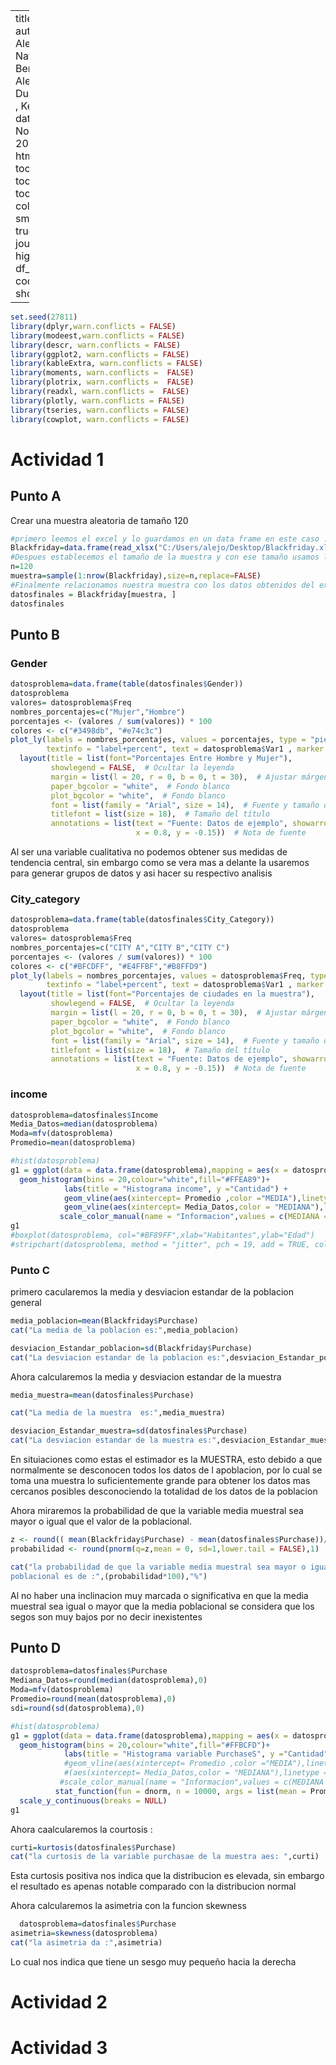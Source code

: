 
---
title: "Parcial 4 "
author: "Manuel Alejandro Navas, German Bernal Ladino, Alejandro Duarte, Jayson , Kevin Nivia"
date: "28 de Noviembre de 2023"
output: 
  html_document:
    toc: true
    toc_depth: 3
    toc_float: true
    collapsed: true
    smooth_scroll: true
    theme: journal
    highlight: kate
    df_print: paged
    code_folding: show
    
---


```r
set.seed(27811)
library(dplyr,warn.conflicts = FALSE)
library(modeest,warn.conflicts = FALSE)
library(descr, warn.conflicts = FALSE)
library(ggplot2, warn.conflicts = FALSE)
library(kableExtra, warn.conflicts = FALSE)
library(moments, warn.conflicts =  FALSE)
library(plotrix, warn.conflicts =  FALSE)
library(readxl, warn.conflicts =  FALSE)
library(plotly, warn.conflicts = FALSE)
library(tseries, warn.conflicts = FALSE)
library(cowplot, warn.conflicts = FALSE)
```
# Actividad 1
## Punto A 
 Crear una muestra aleatoria de tamaño 120 
```r
#primero leemos el excel y lo guardamos en un data frame en este caso :
Blackfriday=data.frame(read_xlsx("C:/Users/alejo/Desktop/Blackfriday.xlsx"))
#Despues establecemos el tamaño de la muestra y con ese tamaño usamos la funcion sample :
n=120
muestra=sample(1:nrow(Blackfriday),size=n,replace=FALSE)
#Finalmente relacionamos nuestra muestra con los datos obtenidos del excel:
datosfinales = Blackfriday[muestra, ]
datosfinales
```
 
## Punto B
### Gender
```r
datosproblema=data.frame(table(datosfinales$Gender))
datosproblema
valores= datosproblema$Freq
nombres_porcentajes=c("Mujer","Hombre")
porcentajes <- (valores / sum(valores)) * 100
colores <- c("#3498db", "#e74c3c")
plot_ly(labels = nombres_porcentajes, values = porcentajes, type = "pie",
        textinfo = "label+percent", text = datosproblema$Var1 , marker = list(colors = colores)) %>%
  layout(title = list(font="Porcentajes Entre Hombre y Mujer"),
         showlegend = FALSE,  # Ocultar la leyenda
         margin = list(l = 20, r = 0, b = 0, t = 30),  # Ajustar márgenes
         paper_bgcolor = "white",  # Fondo blanco
         plot_bgcolor = "white",  # Fondo blanco
         font = list(family = "Arial", size = 14),  # Fuente y tamaño de texto
         titlefont = list(size = 18),  # Tamaño del título
         annotations = list(text = "Fuente: Datos de ejemplo", showarrow = FALSE,
                            x = 0.8, y = -0.15))  # Nota de fuente

```


Al ser una variable cualitativa no podemos obtener sus medidas de tendencia central, sin embargo como se vera mas a delante la usaremos para generar grupos de datos y asi hacer su respectivo analisis 


### City_category

```r
datosproblema=data.frame(table(datosfinales$City_Category))
datosproblema
valores= datosproblema$Freq
nombres_porcentajes=c("CITY A","CITY B","CITY C")
porcentajes <- (valores / sum(valores)) * 100
colores <- c("#BFCDFF", "#E4FFBF","#B8FFD9")
plot_ly(labels = nombres_porcentajes, values = datosproblema$Freq, type = "pie",
        textinfo = "label+percent", text = datosproblema$Var1 , marker = list(colors = colores)) %>%
  layout(title = list(font="Porcentajes de ciudades en la muestra"),
         showlegend = FALSE,  # Ocultar la leyenda
         margin = list(l = 20, r = 0, b = 0, t = 30),  # Ajustar márgenes
         paper_bgcolor = "white",  # Fondo blanco
         plot_bgcolor = "white",  # Fondo blanco
         font = list(family = "Arial", size = 14),  # Fuente y tamaño de texto
         titlefont = list(size = 18),  # Tamaño del título
         annotations = list(text = "Fuente: Datos de ejemplo", showarrow = FALSE,
                            x = 0.8, y = -0.15))  # Nota de fuente

```

### income 
 
```r
datosproblema=datosfinales$Income
Media_Datos=median(datosproblema)
Moda=mfv(datosproblema)
Promedio=mean(datosproblema)

#hist(datosproblema)
g1 = ggplot(data = data.frame(datosproblema),mapping = aes(x = datosproblema)) +
  geom_histogram(bins = 20,colour="white",fill="#FFEA89")+
            labs(title = "Histograma income", y ="Cantidad") +
            geom_vline(aes(xintercept= Promedio ,color ="MEDIA"),linetype = "dashed",linewidth = 0.5) +
            geom_vline(aes(xintercept= Media_Datos,color = "MEDIANA"),linetype = "dashed",linewidth = 1) + 
           scale_color_manual(name = "Informacion",values = c(MEDIANA ="blue" ,MEDIA = "red",MODA ="purple"))
g1
#boxplot(datosproblema, col="#BF89FF",xlab="Habitantes",ylab="Edad")
#stripchart(datosproblema, method = "jitter", pch = 19, add = TRUE, col = "blue")
```
### Punto C 
primero cacularemos la media y desviacion estandar de la poblacion general 

```r
media_poblacion=mean(Blackfriday$Purchase)
cat("La media de la poblacion es:",media_poblacion)
```
```r
desviacion_Estandar_poblacion=sd(Blackfriday$Purchase)
cat("La desviacion estandar de la poblacion es:",desviacion_Estandar_poblacion)
```

Ahora calcularemos la media y desviacion estandar de la muestra 

```r
media_muestra=mean(datosfinales$Purchase)

cat("La media de la muestra  es:",media_muestra)
```
```r
desviacion_Estandar_muestra=sd(datosfinales$Purchase)
cat("La desviacion estandar de la muestra es:",desviacion_Estandar_muestra)
```

En situiaciones como estas el estimador es la MUESTRA, esto debido a que normalmente se desconocen todos los datos de l apoblacion, por lo cual se toma una muestra lo suficientemente grande para obtener los datos mas cercanos posibles desconociendo la totalidad de los datos de la poblacion 


Ahora miraremos la probabilidad de que la variable media muestral sea mayor o igual que el valor de la
poblacional.


```r
z <- round(( mean(Blackfriday$Purchase) - mean(datosfinales$Purchase))/sd(datosfinales$Purchase),2)
probabilidad <- round(pnorm(q=z,mean = 0, sd=1,lower.tail = FALSE),1)

cat("la probabilidad de que la variable media muestral sea mayor o igual que el valor de la
poblacional es de :",(probabilidad*100),"%")
```
Al no haber una inclinacion muy marcada o significativa en que la media muestral sea igual o mayor que la media poblacional se considera que los segos son muy bajos por no decir inexistentes 

## Punto D

```r
datosproblema=datosfinales$Purchase
Mediana_Datos=round(median(datosproblema),0)
Moda=mfv(datosproblema)
Promedio=round(mean(datosproblema),0)
sdi=round(sd(datosproblema),0)

#hist(datosproblema)
g1 = ggplot(data = data.frame(datosproblema),mapping = aes(x = datosproblema)) +
  geom_histogram(bins = 20,colour="white",fill="#FFBCFD")+
            labs(title = "Histograma variable PurchaseS", y ="Cantidad") +
            #geom_vline(aes(xintercept= Promedio ,color ="MEDIA"),linetype = "dashed",linewidth = 1) +
            #(aes(xintercept= Media_Datos,color = "MEDIANA"),linetype = "dashed",linewidth = 1) + 
           #scale_color_manual(name = "Informacion",values = c(MEDIANA ="#5DFF00" ,MEDIA = "#6E00FF")) +
          stat_function(fun = dnorm, n = 10000, args = list(mean = Promedio, sd = sdi)) + ylab("") +
  scale_y_continuous(breaks = NULL)
g1
```
Ahora caalcularemos la courtosis :

```r
curti=kurtosis(datosfinales$Purchase)
cat("la curtosis de la variable purchasae de la muestra aes: ",curti)

```
Esta curtosis positiva nos indica que la distribucion es elevada, sin embargo el resultado es apenas notable comparado con la distribucion normal 

Ahora calcularemos la asimetria con la funcion skewness
```r
  datosproblema=datosfinales$Purchase
asimetria=skewness(datosproblema)
cat("la asimetria da :",asimetria)

```
Lo cual nos indica que tiene un sesgo muy pequeño hacia la derecha 


# Actividad 2
# Actividad 3 
